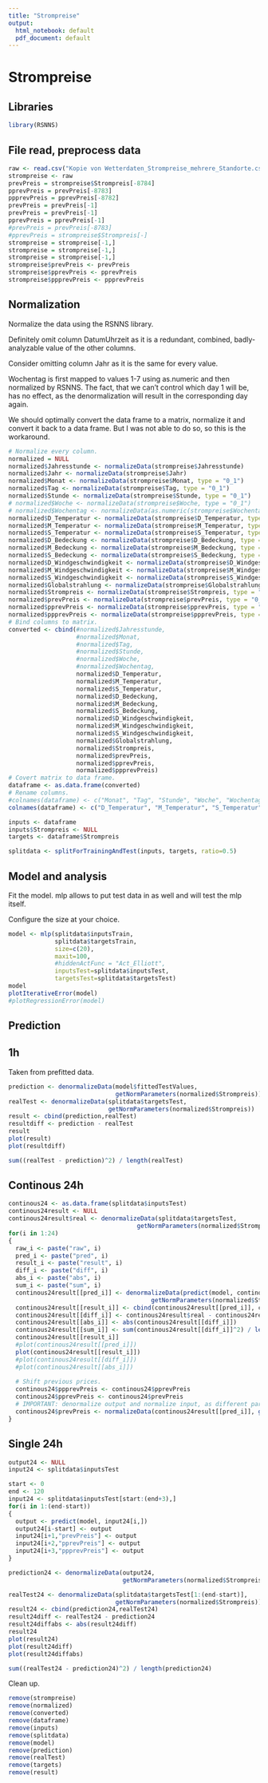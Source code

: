 ```yaml
---
title: "Strompreise"
output:
  html_notebook: default
  pdf_document: default
---
```

# Strompreise
## Libraries
```r
library(RSNNS)
```

## File read, preprocess data
```r
raw <- read.csv("Kopie von Wetterdaten_Strompreise_mehrere_Standorte.csv")
strompreise <- raw
prevPreis = strompreise$Strompreis[-8784]
pprevPreis = prevPreis[-8783]
ppprevPreis = pprevPreis[-8782]
prevPreis = prevPreis[-1]
prevPreis = prevPreis[-1]
pprevPreis = pprevPreis[-1]
#prevPreis = prevPreis[-8783]
#pprevPreis = strompreise$Strompreis[-]
strompreise = strompreise[-1,]
strompreise = strompreise[-1,]
strompreise = strompreise[-1,]
strompreise$prevPreis <- prevPreis
strompreise$pprevPreis <- pprevPreis
strompreise$ppprevPreis <- ppprevPreis
```
## Normalization

Normalize the data using the RSNNS library.

Definitely omit column DatumUhrzeit as it is a redundant, combined, badly-analyzable value of the other columns.

Consider omitting column Jahr as it is the same for every value.

Wochentag is first mapped to values 1-7 using as.numeric and then normalized by RSNNS. The fact, that we can't control which day 1 will be, has no effect, as the denormalization will result in the corresponding day again.

We should optimally convert the data frame to a matrix, normalize it and convert it back to a data frame. But I was not able to do so, so this is the workaround.
```r
# Normalize every column.
normalized = NULL
normalized$Jahresstunde <- normalizeData(strompreise$Jahresstunde)
normalized$Jahr <- normalizeData(strompreise$Jahr)
normalized$Monat <- normalizeData(strompreise$Monat, type = "0_1")
normalized$Tag <- normalizeData(strompreise$Tag, type = "0_1")
normalized$Stunde <- normalizeData(strompreise$Stunde, type = "0_1")
# normalized$Woche <- normalizeData(strompreise$Woche, type = "0_1")
# normalized$Wochentag <- normalizeData(as.numeric(strompreise$Wochentag), type = "0_1")
normalized$D_Temperatur <- normalizeData(strompreise$D_Temperatur, type = "0_1")
normalized$M_Temperatur <- normalizeData(strompreise$M_Temperatur, type = "0_1")
normalized$S_Temperatur <- normalizeData(strompreise$S_Temperatur, type = "0_1")
normalized$D_Bedeckung <- normalizeData(strompreise$D_Bedeckung, type = "0_1")
normalized$M_Bedeckung <- normalizeData(strompreise$M_Bedeckung, type = "0_1")
normalized$S_Bedeckung <- normalizeData(strompreise$S_Bedeckung, type = "0_1")
normalized$D_Windgeschwindigkeit <- normalizeData(strompreise$D_Windgeschwindigkeit, type = "0_1")
normalized$M_Windgeschwindigkeit <- normalizeData(strompreise$M_Windgeschwindigkeit, type = "0_1")
normalized$S_Windgeschwindigkeit <- normalizeData(strompreise$S_Windgeschwindigkeit, type = "0_1")
normalized$Globalstrahlung <- normalizeData(strompreise$Globalstrahlung, type = "0_1")
normalized$Strompreis <- normalizeData(strompreise$Strompreis, type = "0_1")
normalized$prevPreis <- normalizeData(strompreise$prevPreis, type = "0_1")
normalized$pprevPreis <- normalizeData(strompreise$pprevPreis, type = "0_1")
normalized$ppprevPreis <- normalizeData(strompreise$ppprevPreis, type = "0_1")
# Bind columns to matrix.
converted <- cbind(#normalized$Jahresstunde, 
                   #normalized$Monat,
                   #normalized$Tag,
                   #normalized$Stunde,
                   #normalized$Woche,
                   #normalized$Wochentag,
                   normalized$D_Temperatur,
                   normalized$M_Temperatur,
                   normalized$S_Temperatur,
                   normalized$D_Bedeckung,
                   normalized$M_Bedeckung,
                   normalized$S_Bedeckung,
                   normalized$D_Windgeschwindigkeit,
                   normalized$M_Windgeschwindigkeit,
                   normalized$S_Windgeschwindigkeit,
                   normalized$Globalstrahlung,
                   normalized$Strompreis,
                   normalized$prevPreis,
                   normalized$pprevPreis,
                   normalized$ppprevPreis)
# Covert matrix to data frame.
dataframe <- as.data.frame(converted)
# Rename columns.
#colnames(dataframe) <- c("Monat", "Tag", "Stunde", "Woche", "Wochentag", "Temperatur", "Bedeckung", "Windgeschwindigkeit", "Globalstrahlung", "Strompreis", "prevPreis", "pprevPreis")
colnames(dataframe) <- c("D_Temperatur", "M_Temperatur", "S_Temperatur", "D_Bedeckung", "M_Bedeckung", "S_Bedeckung", "D_Windgeschwindigkeit", "M_Windgeschwindigkeit", "S_Windgeschwindigkeit", "Globalstrahlung","Strompreis", "prevPreis", "pprevPreis", "ppprevPreis")

inputs <- dataframe
inputs$Strompreis <- NULL
targets <- dataframe$Strompreis

splitdata <- splitForTrainingAndTest(inputs, targets, ratio=0.5)
```

## Model and analysis
Fit the model. mlp allows to put test data in as well and will test the mlp itself. 

Configure the size at your choice.
```r
model <- mlp(splitdata$inputsTrain,
             splitdata$targetsTrain,
             size=c(20),
             maxit=100,
             #hiddenActFunc = "Act_Elliott",
             inputsTest=splitdata$inputsTest,
             targetsTest=splitdata$targetsTest)
model
plotIterativeError(model)
#plotRegressionError(model)
```

## Prediction
## 1h
Taken from prefitted data.
```r
prediction <- denormalizeData(model$fittedTestValues,
                              getNormParameters(normalized$Strompreis))
realTest <- denormalizeData(splitdata$targetsTest,
                            getNormParameters(normalized$Strompreis))
result <- cbind(prediction,realTest)
resultdiff <- prediction - realTest
result
plot(result)
plot(resultdiff)

sum((realTest - prediction)^2) / length(realTest)
```

## Continous 24h
```r
continous24 <- as.data.frame(splitdata$inputsTest)
continous24result <- NULL
continous24result$real <- denormalizeData(splitdata$targetsTest,
                                    getNormParameters(normalized$Strompreis))
for(i in 1:24)
{
  raw_i <- paste("raw", i)
  pred_i <- paste("pred", i)
  result_i <- paste("result", i)
  diff_i <- paste("diff", i)
  abs_i <- paste("abs", i)
  sum_i <- paste("sum", i)
  continous24result[[pred_i]] <- denormalizeData(predict(model, continous24),
                                        getNormParameters(normalized$Strompreis)) 
  continous24result[[result_i]] <- cbind(continous24result[[pred_i]], continous24result$real)
  continous24result[[diff_i]] <- continous24result$real - continous24result[[pred_i]]
  continous24result[[abs_i]] <- abs(continous24result[[diff_i]])
  continous24result[[sum_i]] <- sum(continous24result[[diff_i]]^2) / length(continous24result[[diff_i]])
  continous24result[[result_i]]
  #plot(continous24result[[pred_i]])
  plot(continous24result[[result_i]])
  #plot(continous24result[[diff_i]])
  #plot(continous24result[[abs_i]])
  
  # Shift previous prices.
  continous24$ppprevPreis <- continous24$pprevPreis
  continous24$pprevPreis <- continous24$prevPreis
  # IMPORTANT: denormalize output and normalize input, as different paramters might be used.
  continous24$prevPreis <- normalizeData(continous24result[[pred_i]], getNormParameters(normalized$prevPreis))
}
```
## Single 24h
```r
output24 <- NULL
input24 <- splitdata$inputsTest

start <- 0
end <- 120
input24 <- splitdata$inputsTest[start:(end+3),]
for(i in 1:(end-start))
{
  output <- predict(model, input24[i,])
  output24[i-start] <- output
  input24[i+1,"prevPreis"] <- output
  input24[i+2,"pprevPreis"] <- output
  input24[i+3,"ppprevPreis"] <- output
}

prediction24 <- denormalizeData(output24,
                                getNormParameters(normalized$Strompreis))

realTest24 <- denormalizeData(splitdata$targetsTest[1:(end-start)],
                              getNormParameters(normalized$Strompreis)) 
result24 <- cbind(prediction24,realTest24)
result24diff <- realTest24 - prediction24
result24diffabs <- abs(result24diff)
result24
plot(result24)
plot(result24diff)
plot(result24diffabs)

sum((realTest24 - prediction24)^2) / length(prediction24)
```

Clean up.
```r
remove(strompreise)
remove(normalized)
remove(converted)
remove(dataframe)
remove(inputs)
remove(splitdata)
remove(model)
remove(prediction)
remove(realTest)
remove(targets)
remove(result)
```